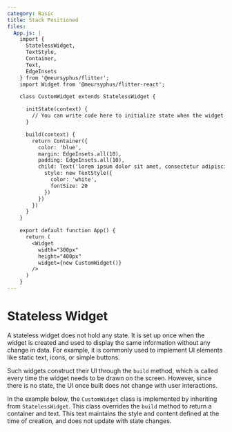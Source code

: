 ```yaml
---
category: Basic
title: Stack Positioned
files:
  App.js: |
    import {
      StatelessWidget,
      TextStyle,
      Container,
      Text,
      EdgeInsets
    } from '@meursyphus/flitter';
    import Widget from '@meursyphus/flitter-react';

    class CustomWidget extends StatelessWidget {

      initState(context) {
        // You can write code here to initialize state when the widget mounts.
      }

      build(context) {
        return Container({
          color: 'blue',
          margin: EdgeInsets.all(10),
          padding: EdgeInsets.all(10),
          child: Text('lorem ipsum dolor sit amet, consectetur adipiscing elit, sed do eiusmod tempor incididunt ut labore et dolore magna aliqua. Ut enim ad minim veniam, quis nostrud exercitation ullamco laboris nisi ut aliquip ex ea commodo consequat.', {
            style: new TextStyle({
              color: 'white',
              fontSize: 20
            })
          })
        })
      }
    }

    export default function App() {
      return (
        <Widget
          width="300px"
          height="400px"
          widget={new CustomWidget()}
        />
      )
    }
---
```


# Stateless Widget

A stateless widget does not hold any state. It is set up once when the widget is created and used to display the same information without any change in data. For example, it is commonly used to implement UI elements like static text, icons, or simple buttons.

Such widgets construct their UI through the `build` method, which is called every time the widget needs to be drawn on the screen. However, since there is no state, the UI once built does not change with user interactions.

In the example below, the `CustomWidget` class is implemented by inheriting from `StatelessWidget`. This class overrides the `build` method to return a container and text. This text maintains the style and content defined at the time of creation, and does not update with state changes.
